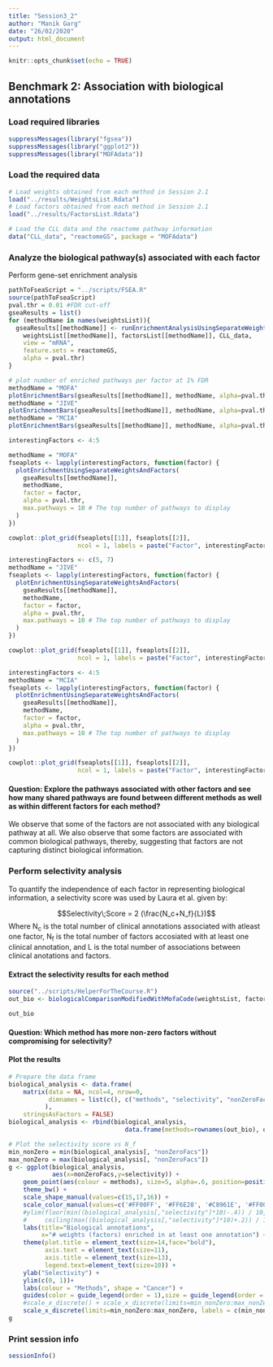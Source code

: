 ```yaml
---
title: "Session3_2"
author: "Manik Garg"
date: "26/02/2020"
output: html_document
---
```


```r
knitr::opts_chunk$set(echo = TRUE)
```

## Benchmark 2: Association with biological annotations

### Load required libraries
```r
suppressMessages(library("fgsea"))
suppressMessages(library("ggplot2"))
suppressMessages(library("MOFAdata"))
```

### Load the required data
```r
# Load weights obtained from each method in Session 2.1 
load("../results/WeightsList.Rdata")
# Load factors obtained from each method in Session 2.1 
load("../results/FactorsList.Rdata")
```

```r
# Load the CLL data and the reactome pathway information
data("CLL_data", "reactomeGS", package = "MOFAdata")
```

### Analyze the biological pathway(s) associated with each factor

Perform gene-set enrichment analysis
```r
pathToFseaScript = "../scripts/FSEA.R"
source(pathToFseaScript)
pval.thr = 0.01 #FDR cut-off
gseaResults = list()
for (methodName in names(weightsList)){
  gseaResults[[methodName]] <- runEnrichmentAnalysisUsingSeparateWeightsAndFactors(
    weightsList[[methodName]], factorsList[[methodName]], CLL_data,
    view = "mRNA",
    feature.sets = reactomeGS,
    alpha = pval.thr)
}
```

```r
# plot number of enriched pathways per factor at 1% FDR
methodName = "MOFA"
plotEnrichmentBars(gseaResults[[methodName]], methodName, alpha=pval.thr)
methodName = "JIVE"
plotEnrichmentBars(gseaResults[[methodName]], methodName, alpha=pval.thr)
methodName = "MCIA"
plotEnrichmentBars(gseaResults[[methodName]], methodName, alpha=pval.thr)
```


```r
interestingFactors <- 4:5

methodName = "MOFA"
fseaplots <- lapply(interestingFactors, function(factor) {
  plotEnrichmentUsingSeparateWeightsAndFactors(
    gseaResults[[methodName]],
    methodName,
    factor = factor,
    alpha = pval.thr,
    max.pathways = 10 # The top number of pathways to display
  )
})

cowplot::plot_grid(fseaplots[[1]], fseaplots[[2]],
                   ncol = 1, labels = paste("Factor", interestingFactors))

interestingFactors <- c(5, 7)
methodName = "JIVE"
fseaplots <- lapply(interestingFactors, function(factor) {
  plotEnrichmentUsingSeparateWeightsAndFactors(
    gseaResults[[methodName]],
    methodName,
    factor = factor,
    alpha = pval.thr,
    max.pathways = 10 # The top number of pathways to display
  )
})

cowplot::plot_grid(fseaplots[[1]], fseaplots[[2]],
                   ncol = 1, labels = paste("Factor", interestingFactors))

interestingFactors <- 4:5
methodName = "MCIA"
fseaplots <- lapply(interestingFactors, function(factor) {
  plotEnrichmentUsingSeparateWeightsAndFactors(
    gseaResults[[methodName]],
    methodName,
    factor = factor,
    alpha = pval.thr,
    max.pathways = 10 # The top number of pathways to display
  )
})

cowplot::plot_grid(fseaplots[[1]], fseaplots[[2]],
                   ncol = 1, labels = paste("Factor", interestingFactors))
```

#### Question: Explore the pathways associated with other factors and see how many shared pathways are found between different methods as well as within different factors for each method?

We observe that some of the factors are not associated with any biological pathway at all. We also observe that some factors are associated with common biological pathways, thereby, suggesting that factors are not capturing distinct biological information.

### Perform selectivity analysis

To quantify the independence of each factor in representing biological information, a selectivity score was used by Laura et al. given by:

$$Selectivity\;Score = 2 (\frac{N_c+N_f}{L})$$
Where N<sub>c</sub> is the total number of clinical annotations associated with atleast one factor, N<sub>f</sub> is the total number of factors accosiated with at least one clinical annotation, and L is the total number of associations between clinical anotations and factors.

#### Extract the selectivity results for each method
```r
source("../scripts/HelperForTheCourse.R")
out_bio <- biologicalComparisonModifiedWithMofaCode(weightsList, factorsList, CLL_data, pathToFseaScript, database = reactomeGS, pval.thr=pval.thr)
```

```r
out_bio
```

#### Question: Which method has more non-zero factors without compromising for selectivity?

#### Plot the results
```r
# Prepare the data frame
biological_analysis <- data.frame(
    matrix(data = NA, ncol=4, nrow=0, 
           dimnames = list(c(), c("methods", "selectivity", "nonZeroFacs", "total_pathways"))
          ),
    stringsAsFactors = FALSE)
biological_analysis <- rbind(biological_analysis,
                                data.frame(methods=rownames(out_bio), out_bio))

# Plot the selectivity score vs N_f
min_nonZero = min(biological_analysis[, "nonZeroFacs"]) 
max_nonZero = max(biological_analysis[, "nonZeroFacs"]) 
g <- ggplot(biological_analysis, 
            aes(x=nonZeroFacs,y=selectivity)) + 
    geom_point(aes(colour = methods), size=5, alpha=.6, position=position_jitter(h=0, w=0.15))+ 
    theme_bw() + 
    scale_shape_manual(values=c(15,17,16)) + 
    scale_color_manual(values=c('#FF00FF', '#FF6E28', '#C8961E', '#FF0000', '#0000FF', '#A0A0A0', '#48D1CC', '#00FF00')) +
    #ylim(floor(min((biological_analysis[,"selectivity"]*10)-.4)) / 10,
    #     ceiling(max((biological_analysis[,"selectivity"]*10)+.2)) / 10) +
    labs(title="Biological annotations", 
         x="# weights (factors) enriched in at least one annotation") +
    theme(plot.title = element_text(size=14,face="bold"),
          axis.text = element_text(size=11),
          axis.title = element_text(size=13),
          legend.text=element_text(size=10)) +
    ylab("Selectivity") + 
    ylim(c(0, 1))+
    labs(colour = "Methods", shape = "Cancer") +
    guides(color = guide_legend(order = 1),size = guide_legend(order = 3)) + 
    #scale_x_discrete() + scale_x_discrete(limits=min_nonZero:max_nonZero) + 
    scale_x_discrete(limits=min_nonZero:max_nonZero, labels = c(min_nonZero:max_nonZero));
g
```

### Print session info
```r
sessionInfo()
```